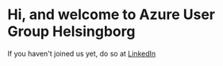 # Hi, and welcome to Azure User Group Helsingborg

If you haven't joined us yet, do so at [LinkedIn](https://www.linkedin.com/groups/12610232/)
